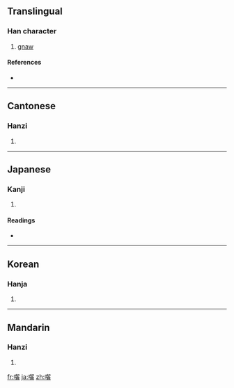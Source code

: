 {{also|嚙}}
==Translingual==

===Han character===
{{Han char|rn=30|rad=口|as=21|sn=24|four=6107<sub>2</sub>|canj=口手竹山 (RQHU)}}

# [[gnaw]]

====References====
* {{Han ref|kx=0216.010|dkj=04659|dj=0439.060|hdz=10709.060|uh=56D3|ud=22227|bh=F8A5|bd=63653}}

----

==Cantonese==

===Hanzi===
{{yue-hanzi|jyut=|y=ngaat6, yit6}}

# {{defn|Cantonese|sort=口21}}

----

==Japanese==

===Kanji===
{{ja-kanji|grade=|rs=口21}}

# {{defn|Japanese|sort=口21}}

====Readings====
* {{ja-readings|on=[[けつ]] (ketsu), [[げつ]] (getsu)|kun=[[かむ]] (kamu), [[かじる]] (kajiru)}}

----

==Korean==

===Hanja===
{{ko-hanja|hangeul=[[설]], [[녈]]|rv=seol, nyeol|mr=sŏl, nyŏl}}

# {{defn|Korean|sort=口21}}

----

==Mandarin==

===Hanzi===
{{cmn-hanzi|pin=[[niè]] ([[nie4]])|wg=nieh<sup>4</sup>}}

# {{defn|Mandarin|sort=口21}}

[[fr:囓]]
[[ja:囓]]
[[zh:囓]]